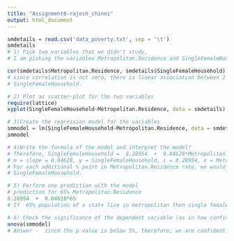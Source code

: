 ```yaml
---
title: "Assignment6-rajesh_chinni"
output: html_document
---
```


```r

smdetails = read.csv('data_poverty.txt', sep = '\t')
smdetails
# 1) Pick two variables that we didn't study,
# I am picking the variables Metropolitan.Residence and SingleFemaleHousehold.
```

```r
cor(smdetails$Metropolitan.Residence, smdetails$SingleFemaleHousehold)
# since correlation is not zero, there is linear association between 2 variables Metropolitan.Residence and 
# SingleFemaleHousehold.
```

```r
# 2) Plot as scatter-plot for the two variables
require(lattice)
xyplot(SingleFemaleHousehold~Metropolitan.Residence, data = smdetails)
```

```r
# 3)Create the regression model for the variables
smmodel = lm(SingleFemaleHousehold~Metropolitan.Residence, data = smdetails)
smmodel

# 4)Write the formula of the model and interpret the model?
# Therefore, SingleFemaleHousehold =  8.28954  +  0.04628*Metropolitan.Residence
# m = slope = 0.04628, y = SingleFemaleHousehold, c = 8.28954, x = Metropolitan.Residence, y = mx+c
# For each additional % point in Metropolitan.Residence rate, we would expect the % SingleFemaleHousehold to be higher # on average by 0.62%. States with no Metropolitan.Residence are expected on average to have 8.28954% of 
# SingleFemaleHousehold.


``` 

```r
# 5) Perform one prediction with the model
# prediction for 65% Metropolitan.Residence
8.28954  +  0.04628*65
# If  65% population of a state live in metropolitan then single females would be 11.29% of that state pouplation.
```

```r
# 6) Check the significance of the dependent variable (as in how confident we are that the relationship that shows in # the data is not from sampling error)
anova(smmodel)
# Answer -  since the p value is below 5%, therefore, we are confident that the prediction will have very less error.

```

